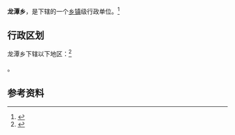 {{中国乡级行政区|21/13/81/210/000}}

'''龙潭乡'''，是{{PRC admin/fullname|21/13/81/210/000|3}}下辖的一个[[乡镇|乡镇]]级行政单位。<ref>{{PRC admin/ref sgc|{{PRC admin/parent|21/13/81/210/000}}}}</ref>

== 行政区划 ==

龙潭乡下辖以下地区：<ref>{{PRC admin/ref sgc|21/13/81/210/000}}</ref>

{{PRC admin/children|21/13/81/210/000}}。

== 参考资料 ==

{{reflist}}

{{行政区划小作品}}
{{PRC admin/navcat|21/13/81/210/000}}